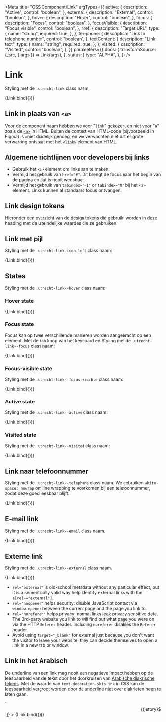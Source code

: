 <!-- @license CC0-1.0 -->


<Meta
  title="CSS Component/Link"
  argTypes={{
    active: {
      description: "Active",
      control: "boolean",
    },
    external: {
      description: "External",
      control: "boolean",
    },
    hover: {
      description: "Hover",
      control: "boolean",
    },
    focus: {
      description: "Focus",
      control: "boolean",
    },
    focusVisible: {
      description: "Focus visible",
      control: "boolean",
    },
    href: {
      description: "Target URL",
      type: {
        name: "string",
        required: true,
      },
    },
    telephone: {
      description: "Link to telephone number",
      control: "boolean",
    },
    textContent: {
      description: "Link text",
      type: {
        name: "string",
        required: true,
      },
    },
    visited: {
      description: "Visited",
      control: "boolean",
    },
  }}
  parameters={{
    docs: {
      transformSource: (_src, { args }) => Link(args),
    },
    status: {
      type: "ALPHA",
    },
  }}
/>

# Link

Styling met de `.utrecht-link` class naam:

<Canvas>
  <Story
    name="Link"
    args={{
      ...defaultArgs,
      href: "",
      textContent: "Voorbeeld van een link",
    }}
  >
    {Link.bind({})}
  </Story>
</Canvas>

<ArgsTable story="Link" />

## Link in plaats van `<a>`

Voor de component naam hebben we voor "`link`" gekozen, en niet voor "`a`" zoals de [`<a>`](https://html.spec.whatwg.org/multipage/text-level-semantics.html#the-a-element) in HTML. Buiten de context van HTML-code (bijvoorbeeld in Figma) is `a`niet duidelijk genoeg, en we verwachten niet dat er grote verwarring ontstaat met het [`<link>`](https://html.spec.whatwg.org/multipage/semantics.html#the-link-element) element van HTML.

## Algemene richtlijnen voor developers bij links

- Gebruik het `<a>` element om links aan te maken.
- Vermijd het gebruik van `href="#"`. Dit brengt de focus naar het begin van de pagina en dat is nooit wensbaar.
- Vermijd het gebruik van `tabindex="-1"` or `tabindex="0"` bij het `<a>` element. Links kunnen al standaard focus ontvangen.

## Link design tokens

Hieronder een overzicht van de design tokens die gebruikt worden in deze heading met de uiteindelijke waardes die ze gebruiken.

<ComponentTokensSection tokens={tokens} definition={tokensDefinition} component="utrecht-link"></ComponentTokensSection>

## Link met pijl

Styling met de `.utrecht-link-icon-left` class naam:

<Canvas>
  <Story
    name="Link met pijl"
    args={{
      iconleft: true,
      textContent: "Voorbeeld van een link",
    }}
  >
    {Link.bind({})}
  </Story>
</Canvas>

## States

Styling met de `.utrecht-link--hover` class naam:

### Hover state

<Canvas>
  <Story
    name="Link hover"
    args={{
      hover: true,
      textContent: "Voorbeeldlink",
    }}
  >
    {Link.bind({})}
  </Story>
</Canvas>

### Focus state

Focus kan op twee verschillende manieren worden aangebracht op een element. Met de `tab` knop van het keyboard en
Styling met de `.utrecht-link--focus` class naam:

<Canvas>
  <Story
    name="Link focus"
    args={{
      focus: true,
      textContent: "Voorbeeldlink",
    }}
  >
    {Link.bind({})}
  </Story>
</Canvas>

### Focus-visible state

Styling met de `.utrecht-link--focus-visible` class naam:

<Canvas>
  <Story
    name="Link focus-visible"
    args={{
      focus: true,
      focusVisible: true,
      textContent: "Voorbeeldlink",
    }}
  >
    {Link.bind({})}
  </Story>
</Canvas>

### Active state

Styling met de `.utrecht-link--active` class naam:

<Canvas>
  <Story
    name="Link active"
    args={{
      active: true,
      textContent: "Voorbeeldlink",
    }}
  >
    {Link.bind({})}
  </Story>
</Canvas>

### Visited state

Styling met de `.utrecht-link--visited` class naam:

<Canvas>
  <Story
    name="Link visited"
    args={{
      textContent: "Voorbeeldlink",
      visited: true,
    }}
  >
    {Link.bind({})}
  </Story>
</Canvas>

## Link naar telefoonnummer

Styling met de `.utrecht-link--telephone` class naam. We gebruiken `white-space: nowrap` om line wrapping te voorkomen bij een telefoonnummer, zodat deze goed leesbaar blijft.

<Canvas>
  <Story
    name="Link naar telefoonnummer"
    args={{
      href: "tel:+31555385385",
      textContent: "+31 555 385 385",
      telephone: true,
    }}
  >
    {Link.bind({})}
  </Story>
</Canvas>

## E-mail link

Styling met de `.utrecht-link--email` class naam.

<Canvas>
  <Story
    name="E-mail link"
    args={{
      href: "mailto:info@example.com",
      textContent: "info@example.com",
      mail: true,
    }}
  >
    {Link.bind({})}
  </Story>
</Canvas>

## Externe link

Styling met de `.utrecht-link--external` class naam.

<Canvas>
  <Story
    name="Externe link"
    args={{
      external: true,
      href: "https://www.whatismyreferer.com",
      textContent: "Voorbeeldlink",
    }}
  >
    {Link.bind({})}
  </Story>
</Canvas>

- `rel="external"` is old-school metadata without any particular effect, but it is a sementically valid way help identify external links with the `a[rel~="external"]`.
- `rel="noopener"` helps security: disable JavaScript contact via `window.opener` between the current page and the page you link to.
- `rel="noreferer"` helps privacy: normal links leak privacy sensitive data. The 3rd-party website you link to will find out what page you were on via the HTTP `Referer` header. Including `noreferer` disables the `Referer` header.
- Avoid using `target="_blank"` for external just because you don't want the visitor to leave your website, they can decide themselves to open a link in a new tab or window.

## Link in het Arabisch

De underline van een link mag nooit een negatieve impact hebben op de leesbaarheid van de tekst door het doorkruisen van [Arabische diakrische tekens](https://en.wikipedia.org/wiki/Arabic_diacritics). Met de waarde van `text-decoration-skip-ink` in CSS kan de leesbaarheid vergroot worden door de underline niet over diakrieten heen te laten gaan.

<Canvas>
  <Story
    name="Link in het Arabisch"
    args={{
      href: "mailto:info@example.com",
      textContent: "تواصل معنا من خلال البريد الإلكتروني",
      mail: true,
    }}
    decorators={[(story) => `<div dir="rtl" lang="ar">${story()}</div>`]}
  >
    {Link.bind({})}
  </Story>
</Canvas>
